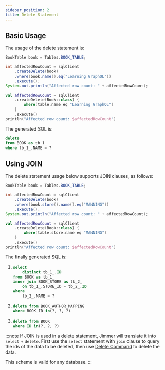 ```yaml
---
sidebar_position: 2
title: Delete Statement
---
```



## Basic Usage

The usage of the delete statement is:

<Tabs groupId="language">
<TabItem value="java" label="Java">

```java  
BookTable book = Tables.BOOK_TABLE;

int affectedRowCount = sqlClient
    .createDelete(book) 
    .where(book.name().eq("Learning GraphQL"))
    .execute();
System.out.println("Affected row count: " + affectedRowCount);
```

</TabItem>

<TabItem value="kotlin" label="Kotlin">

```kotlin
val affectedRowCount = sqlClient
    .createDelete(Book::class) {
        where(table.name eq "Learning GraphQL")
    }
    .execute() 
println("Affected row count: $affectedRowCount")
```

</TabItem>
</Tabs>

The generated SQL is:

```sql
delete  
from BOOK as tb_1_
where tb_1_.NAME = ?
```

## Using JOIN

The delete statement usage below supports JOIN clauses, as follows:

<Tabs groupId="language">
<TabItem value="java" label="Java">

```java 
BookTable book = Tables.BOOK_TABLE;

int affectedRowCount = sqlClient
    .createDelete(book)
    .where(book.store().name().eq("MANNING")) 
    .execute();
System.out.println("Affected row count: " + affectedRowCount);
```

</TabItem>

<TabItem value="kotlin" label="Kotlin">

```kotlin
val affectedRowCount = sqlClient
    .createDelete(Book::class) {
        where(table.store.name eq "MANNING")
    }
    .execute()
println("Affected row count: $affectedRowCount") 
```

</TabItem>
</Tabs>

The finally generated SQL is:

1. 
    ```sql
    select
        distinct tb_1_.ID
    from BOOK as tb_1_
    inner join BOOK_STORE as tb_2_
        on tb_1_.STORE_ID = tb_2_.ID
    where
        tb_2_.NAME = ? 
    ```

2.  
    ```sql
    delete from BOOK_AUTHOR_MAPPING
    where BOOK_ID in(?, ?, ?) 
    ```
3.  
    ```sql
    delete from BOOK
    where ID in(?, ?, ?)
    ```
    
:::note 
If JOIN is used in a delete statement, Jimmer will translate it into `select` + `delete`. First use the `select` statement with `join` clause to query the ids of the data to be deleted, then use [Delete Command](./delete-command) to delete the data.

This scheme is valid for any database.
:::
